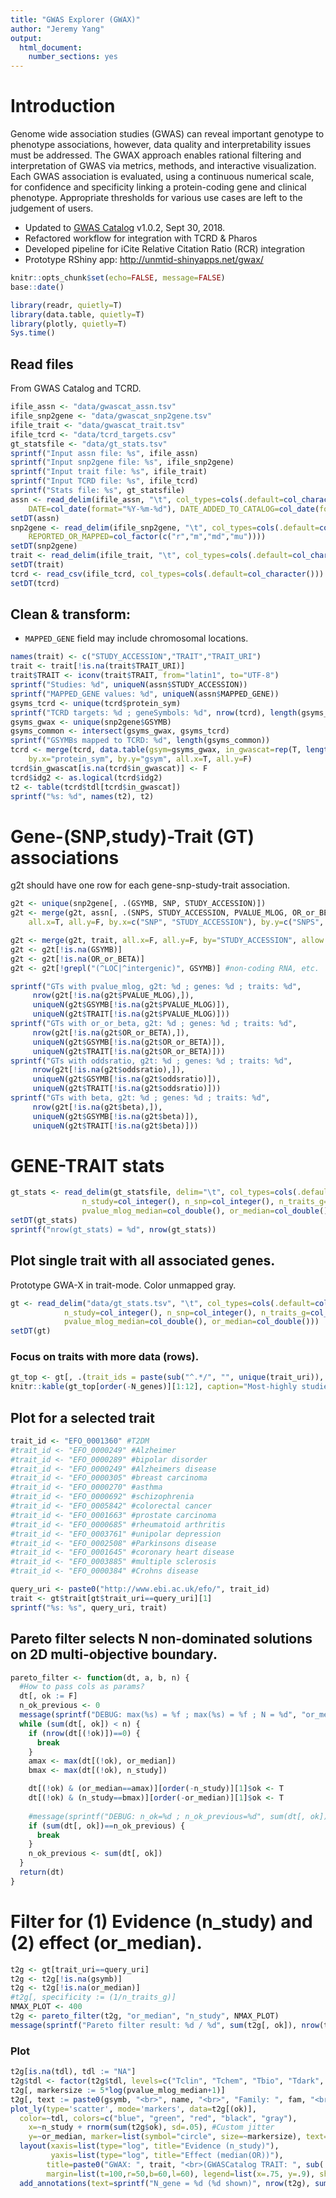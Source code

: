 ```yaml
---
title: "GWAS Explorer (GWAX)"
author: "Jeremy Yang"
output:
  html_document:
    number_sections: yes
---
```


# Introduction

Genome wide association studies (GWAS) can reveal important genotype to phenotype associations, however, data quality and interpretability issues must be addressed.  The GWAX approach enables rational filtering and interpretation of GWAS via metrics, methods, and interactive visualization.  Each GWAS association is evaluated, using a continuous numerical scale, for confidence and specificity linking a protein-coding gene and clinical phenotype. Appropriate thresholds for various use cases are left to the judgement of users.

* Updated to [GWAS Catalog](https://www.ebi.ac.uk/gwas/) v1.0.2, Sept 30, 2018.
* Refactored workflow for integration with TCRD & Pharos
* Developed pipeline for iCite Relative Citation Ratio (RCR) integration
* Prototype RShiny app: <http://unmtid-shinyapps.net/gwax/>


```r
knitr::opts_chunk$set(echo=FALSE, message=FALSE)
base::date()
```

```r
library(readr, quietly=T)
library(data.table, quietly=T)
library(plotly, quietly=T)
Sys.time()
```

## Read files

From GWAS Catalog and TCRD.

```r
ifile_assn <- "data/gwascat_assn.tsv"
ifile_snp2gene <- "data/gwascat_snp2gene.tsv"
ifile_trait <- "data/gwascat_trait.tsv"
ifile_tcrd <- "data/tcrd_targets.csv"
gt_statsfile <- "data/gt_stats.tsv"
sprintf("Input assn file: %s", ifile_assn)
sprintf("Input snp2gene file: %s", ifile_snp2gene)
sprintf("Input trait file: %s", ifile_trait)
sprintf("Input TCRD file: %s", ifile_tcrd)
sprintf("Stats file: %s", gt_statsfile)
assn <- read_delim(ifile_assn, "\t", col_types=cols(.default=col_character(), 
    DATE=col_date(format="%Y-%m-%d"), DATE_ADDED_TO_CATALOG=col_date(format="%Y-%m-%d")))
setDT(assn)
snp2gene <- read_delim(ifile_snp2gene, "\t", col_types=cols(.default=col_character(),
    REPORTED_OR_MAPPED=col_factor(c("r","m","md","mu"))))
setDT(snp2gene)
trait <- read_delim(ifile_trait, "\t", col_types=cols(.default=col_character()))
setDT(trait)
tcrd <- read_csv(ifile_tcrd, col_types=cols(.default=col_character()))
setDT(tcrd)
```

## Clean & transform:

* `MAPPED_GENE` field may include chromosomal locations.

```r
names(trait) <- c("STUDY_ACCESSION","TRAIT","TRAIT_URI")
trait <- trait[!is.na(trait$TRAIT_URI)]
trait$TRAIT <- iconv(trait$TRAIT, from="latin1", to="UTF-8")
sprintf("Studies: %d", uniqueN(assn$STUDY_ACCESSION))
sprintf("MAPPED_GENE values: %d", uniqueN(assn$MAPPED_GENE))
gsyms_tcrd <- unique(tcrd$protein_sym)
sprintf("TCRD targets: %d ; geneSymbols: %d", nrow(tcrd), length(gsyms_tcrd))
gsyms_gwax <- unique(snp2gene$GSYMB)
gsyms_common <- intersect(gsyms_gwax, gsyms_tcrd)
sprintf("GSYMBs mapped to TCRD: %d", length(gsyms_common))
tcrd <- merge(tcrd, data.table(gsym=gsyms_gwax, in_gwascat=rep(T, length(gsyms_gwax))),
	by.x="protein_sym", by.y="gsym", all.x=T, all.y=F)
tcrd$in_gwascat[is.na(tcrd$in_gwascat)] <- F
tcrd$idg2 <- as.logical(tcrd$idg2)
t2 <- table(tcrd$tdl[tcrd$in_gwascat])
sprintf("%s: %d", names(t2), t2)
```

# Gene-(SNP,study)-Trait (GT) associations

g2t should have one row for each gene-snp-study-trait association.

```r
g2t <- unique(snp2gene[, .(GSYMB, SNP, STUDY_ACCESSION)])
g2t <- merge(g2t, assn[, .(SNPS, STUDY_ACCESSION, PVALUE_MLOG, OR_or_BETA, oddsratio, beta)], 
	all.x=T, all.y=F, by.x=c("SNP", "STUDY_ACCESSION"), by.y=c("SNPS", "STUDY_ACCESSION"))

g2t <- merge(g2t, trait, all.x=F, all.y=F, by="STUDY_ACCESSION", allow.cartesian=T)
g2t <- g2t[!is.na(GSYMB)]
g2t <- g2t[!is.na(OR_or_BETA)]
g2t <- g2t[!grepl("(^LOC|^intergenic)", GSYMB)] #non-coding RNA, etc.

sprintf("GTs with pvalue_mlog, g2t: %d ; genes: %d ; traits: %d",
	 nrow(g2t[!is.na(g2t$PVALUE_MLOG),]),
	 uniqueN(g2t$GSYMB[!is.na(g2t$PVALUE_MLOG)]),
	 uniqueN(g2t$TRAIT[!is.na(g2t$PVALUE_MLOG)]))
sprintf("GTs with or_or_beta, g2t: %d ; genes: %d ; traits: %d",
	 nrow(g2t[!is.na(g2t$OR_or_BETA),]),
	 uniqueN(g2t$GSYMB[!is.na(g2t$OR_or_BETA)]),
	 uniqueN(g2t$TRAIT[!is.na(g2t$OR_or_BETA)]))
sprintf("GTs with oddsratio, g2t: %d ; genes: %d ; traits: %d",
	 nrow(g2t[!is.na(g2t$oddsratio),]),
	 uniqueN(g2t$GSYMB[!is.na(g2t$oddsratio)]),
	 uniqueN(g2t$TRAIT[!is.na(g2t$oddsratio)]))
sprintf("GTs with beta, g2t: %d ; genes: %d ; traits: %d",
	 nrow(g2t[!is.na(g2t$beta),]),
	 uniqueN(g2t$GSYMB[!is.na(g2t$beta)]),
	 uniqueN(g2t$TRAIT[!is.na(g2t$beta)]))
```

# GENE-TRAIT stats

```r
gt_stats <- read_delim(gt_statsfile, delim="\t", col_types=cols(.default=col_character(),
                n_study=col_integer(), n_snp=col_integer(), n_traits_g=col_integer(), n_genes_t=col_integer(),
                pvalue_mlog_median=col_double(), or_median=col_double()))
setDT(gt_stats)
sprintf("nrow(gt_stats) = %d", nrow(gt_stats))
```

## Plot single trait with all associated genes.
Prototype GWA-X in trait-mode.
Color unmapped gray.

```r
gt <- read_delim("data/gt_stats.tsv", "\t", col_types=cols(.default=col_character(), 
            n_study=col_integer(), n_snp=col_integer(), n_traits_g=col_integer(), n_genes_t=col_integer(), 
            pvalue_mlog_median=col_double(), or_median=col_double()))
setDT(gt)
```

### Focus on traits with more data (rows).

```r
gt_top <- gt[, .(trait_ids = paste(sub("^.*/", "", unique(trait_uri)), collapse=", "), N_genes=uniqueN(gsymb)), by="trait"]
knitr::kable(gt_top[order(-N_genes)][1:12], caption="Most-highly studied traits")
```

## Plot for a selected trait

```r
trait_id <- "EFO_0001360" #T2DM
#trait_id <- "EFO_0000249" #Alzheimer
#trait_id <- "EFO_0000289" #bipolar disorder
#trait_id <- "EFO_0000249" #Alzheimers disease
#trait_id <- "EFO_0000305" #breast carcinoma
#trait_id <- "EFO_0000270" #asthma
#trait_id <- "EFO_0000692" #schizophrenia
#trait_id <- "EFO_0005842" #colorectal cancer
#trait_id <- "EFO_0001663" #prostate carcinoma
#trait_id <- "EFO_0000685" #rheumatoid arthritis
#trait_id <- "EFO_0003761" #unipolar depression
#trait_id <- "EFO_0002508" #Parkinsons disease
#trait_id <- "EFO_0001645" #coronary heart disease
#trait_id <- "EFO_0003885" #multiple sclerosis
#trait_id <- "EFO_0000384" #Crohns disease

query_uri <- paste0("http://www.ebi.ac.uk/efo/", trait_id)
trait <- gt$trait[gt$trait_uri==query_uri][1]
sprintf("%s: %s", query_uri, trait)
```

## Pareto filter selects N non-dominated solutions on 2D multi-objective boundary.

```r
pareto_filter <- function(dt, a, b, n) {
  #How to pass cols as params?
  dt[, ok := F]
  n_ok_previous <- 0
  message(sprintf("DEBUG: max(%s) = %f ; max(%s) = %f ; N = %d", "or_median", max(dt[, or_median]), "n_study", max(dt[, n_study]), n))
  while (sum(dt[, ok]) < n) {
    if (nrow(dt[(!ok)])==0) {
      break
    }
    amax <- max(dt[(!ok), or_median])
    bmax <- max(dt[(!ok), n_study])

    dt[(!ok) & (or_median==amax)][order(-n_study)][1]$ok <- T
    dt[(!ok) & (n_study==bmax)][order(-or_median)][1]$ok <- T
    
    #message(sprintf("DEBUG: n_ok=%d ; n_ok_previous=%d", sum(dt[, ok]), n_ok_previous))
    if (sum(dt[, ok])==n_ok_previous) {
      break
    }
    n_ok_previous <- sum(dt[, ok])
  }
  return(dt)
}
```

# Filter for (1) Evidence (n_study) and (2) effect (or_median).

```r
t2g <- gt[trait_uri==query_uri]
t2g <- t2g[!is.na(gsymb)]
t2g <- t2g[!is.na(or_median)]
#t2g[, specificity := (1/n_traits_g)]
NMAX_PLOT <- 400
t2g <- pareto_filter(t2g, "or_median", "n_study", NMAX_PLOT)
message(sprintf("Pareto filter result: %d / %d", sum(t2g[, ok]), nrow(t2g)))
```

### Plot

```r
t2g[is.na(tdl), tdl := "NA"]
t2g$tdl <- factor(t2g$tdl, levels=c("Tclin", "Tchem", "Tbio", "Tdark", "NA"), ordered=T)
t2g[, markersize := 5*log(pvalue_mlog_median+1)]
t2g[, text := paste0(gsymb, "<br>", name, "<br>", "Family: ", fam, "<br>", "TDL: ", tdl, "<br>", "n_traits_this_gene=", n_traits_g, " ; n_snp=", n_snp, " ; n_study=", n_study, " ; pval_median=", 10^(-pvalue_mlog_median))]
plot_ly(type='scatter', mode='markers', data=t2g[(ok)], 
  color=~tdl, colors=c("blue", "green", "red", "black", "gray"),
	x=~n_study + rnorm(sum(t2g$ok), sd=.05), #Custom jitter
	y=~or_median, marker=list(symbol="circle", size=~markersize), text=~text) %>%
  layout(xaxis=list(type="log", title="Evidence (n_study)"), 
         yaxis=list(type="log", title="Effect (median(OR))"), 
        title=paste0("GWAX: ", trait, "<br>(GWASCatalog TRAIT: ", sub('^.*/', '', query_uri), ")"),
        margin=list(t=100,r=50,b=60,l=60), legend=list(x=.75, y=.9), showlegend=T, font=list(family="monospace", size=18)) %>%
  add_annotations(text=sprintf("N_gene = %d (%d shown)", nrow(t2g), sum(t2g$ok)), showarrow=F, x=0.1, y=1.0, xref="paper", yref="paper")
```

